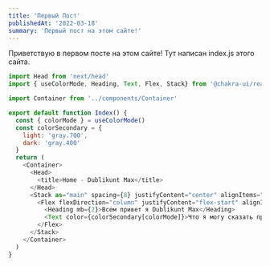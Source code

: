 ```yaml
---
title: 'Первый Пост'
publishedAt: '2022-03-18'
summary: 'Первый пост на этом сайте!'
---
```


Приветствую в первом посте на этом сайте!
Тут написан index.js этого сайта.

```javascript:index.js
import Head from 'next/head'
import { useColorMode, Heading, Text, Flex, Stack} from '@chakra-ui/react'

import Container from '../components/Container'

export default function Index() {
  const { colorMode } = useColorMode()
  const colorSecondary = {
    light: 'gray.700',
    dark: 'gray.400'
  }
  return (
    <Container>
      <Head>
        <title>Home - Dublikunt Max</title>
      </Head>
      <Stack as="main" spacing={8} justifyContent="center" alignItems="flex-start" m="0 auto 4rem auto" maxWidth="700px" px={2} >
        <Flex flexDirection="column" justifyContent="flex-start" alignItems="flex-start" maxWidth="700px" >
          <Heading mb={2}>Всем привет я Dublikunt Max</Heading>
          <Text color={colorSecondary[colorMode]}>Что я могу сказать про себя ? да не чего ))))</Text>
        </Flex>
      </Stack>
    </Container>
  )
}
```